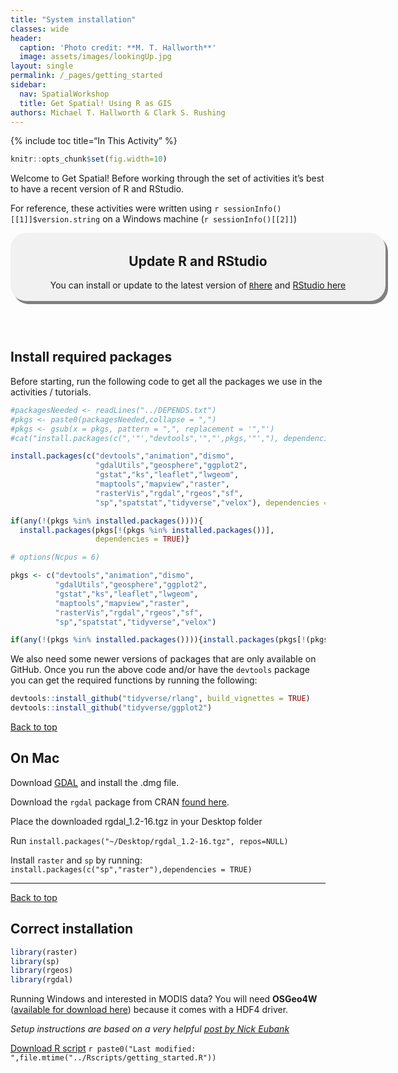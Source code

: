 ```yaml
---
title: "System installation"
classes: wide
header:
  caption: 'Photo credit: **M. T. Hallworth**'
  image: assets/images/lookingUp.jpg
layout: single
permalink: /_pages/getting_started
sidebar:
  nav: SpatialWorkshop
  title: Get Spatial! Using R as GIS
authors: Michael T. Hallworth & Clark S. Rushing
---
```

<a name="TOP"></a>
{% include toc title="In This Activity" %}

```r
knitr::opts_chunk$set(fig.width=10)
```

Welcome to Get Spatial! Before working through the set of activities it's best to have a recent version of R and RStudio. 

For reference, these activities were written using `r sessionInfo()[[1]]$version.string` on a Windows machine (`r sessionInfo()[[2]]`)

<div style="background-color:rgba(0, 0, 0, 0.0470588); border-radius: 25px; text-align:center; vertical-align: middle; padding:3px 0; width: 600px; margin: auto; box-shadow: 4px 5px gray;">
<h2>Update R and RStudio</h2>
You can install or update to the latest version of <a href="https://cloud.r-project.org/"><code>R</code>here</a> and <a href="https://www.rstudio.com/products/rstudio/download/">RStudio here</a>
</div>
<br>
<br>
<a name="install.packages"></a>

## Install required packages 
Before starting, run the following code to get all the packages we use in the activities / tutorials. 
```r
#packagesNeeded <- readLines("../DEPENDS.txt")
#pkgs <- paste0(packagesNeeded,collapse = ",")
#pkgs <- gsub(x = pkgs, pattern = ",", replacement = '","')
#cat("install.packages(c(",'"',"devtools",'","',pkgs,'"',"), dependencies = TRUE)",sep="")
```

```r
install.packages(c("devtools","animation","dismo",
                   "gdalUtils","geosphere","ggplot2",
                   "gstat","ks","leaflet","lwgeom",
                   "maptools","mapview","raster",
                   "rasterVis","rgdal","rgeos","sf",
                   "sp","spatstat","tidyverse","velox"), dependencies = TRUE)

if(any(!(pkgs %in% installed.packages()))){
  install.packages(pkgs[!(pkgs %in% installed.packages())],
                   dependencies = TRUE)}
```

```r
# options(Ncpus = 6)

pkgs <- c("devtools","animation","dismo",
          "gdalUtils","geosphere","ggplot2",
          "gstat","ks","leaflet","lwgeom",
          "maptools","mapview","raster",
          "rasterVis","rgdal","rgeos","sf",
          "sp","spatstat","tidyverse","velox")

if(any(!(pkgs %in% installed.packages()))){install.packages(pkgs[!(pkgs %in% installed.packages())], dependencies = TRUE)}
```

We also need some newer versions of packages that are only available on GitHub. Once you run the above code and/or have the <code>devtools</code> package you can get the required functions by running the following:
```r
devtools::install_github("tidyverse/rlang", build_vignettes = TRUE)
devtools::install_github("tidyverse/ggplot2")
```

<a href="#TOP">Back to top</a>

## On Mac 
Download [GDAL](https://trac.osgeo.org/gdal/wiki/DownloadingGdalBinaries) and install the .dmg file. 

Download the `rgdal` package from CRAN [found here](https://cran.r-project.org/web/packages/rgdal/index.html).

Place the downloaded rgdal_1.2-16.tgz in your Desktop folder

Run `install.packages("~/Desktop/rgdal_1.2-16.tgz", repos=NULL)`

Install `raster` and `sp` by running: `install.packages(c("sp","raster"),dependencies = TRUE)`
<br>
<hr>

<a href="#TOP">Back to top</a>

## Correct installation
```r
library(raster)
library(sp)
library(rgeos)
library(rgdal)
```

Running Windows and interested in MODIS data? You will need <strong>OSGeo4W</strong> ([available for download here](https://trac.osgeo.org/osgeo4w/)) because it comes with a HDF4 driver.


*Setup instructions are based on a very helpful [post by Nick Eubank](http://www.nickeubank.com/wp-content/uploads/2015/10/RGIS1_SpatialDataTypes_part0_setup.html)*

<a href="https://raw.githubusercontent.com/mhallwor/mhallwor.github.io/develop/Rscripts/getting_started.R" target="_blank" class="btn btn--info">Download R script</a> `r paste0("Last modified: ",file.mtime("../Rscripts/getting_started.R"))`